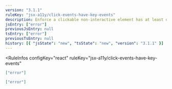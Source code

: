 ```yaml
---
version: "3.1.1"
ruleKey: "jsx-a11y/click-events-have-key-events"
description: Enforce a clickable non-interactive element has at least one keyboard event listener
jsEntry: ["error"]
previousJsEntry: null
tsEntry: ["error"]
previousTsEntry: null
history: [{ "jsState": "new", "tsState": "new", "version": "3.1.1" }]
---
```


<RuleInfos 
  configKey="react" 
  ruleKey="jsx-a11y/click-events-have-key-events" 
>

```json
["error"]
```

```json
["error"]
```

</RuleInfos>
